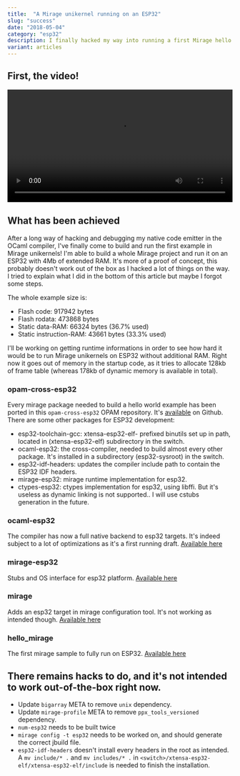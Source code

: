 ```yaml
---
title:  "A Mirage unikernel running on an ESP32"
slug: "success"
date: "2018-05-04"
category: "esp32"
description: I finally hacked my way into running a first Mirage hello world!
variant: articles
---
```


## First, the video!

<video controls loop="loop" width="100%">
  <source src={Video} type="video/webm" />
</video>

## What has been achieved

After a long way of hacking and debugging my native code emitter in the OCaml compiler, I've finally come to build and run the first example in Mirage unikernels!
I'm able to build a whole Mirage project and run it on an ESP32 with 4Mb of extended RAM. It's more of a proof of concept, this probably doesn't work out of the box as I hacked a lot of things on the way. I tried to explain what I did in the bottom of this article but maybe I forgot some steps. 

The whole example size is:
* Flash code: 917942 bytes
* Flash rodata: 473868 bytes
* Static data-RAM: 66324 bytes (36.7% used)
* Static instruction-RAM: 43661 bytes (33.3% used)

I'll be working on getting runtime informations in order to see how hard it would be to run Mirage unikernels on ESP32 without additional RAM. Right now it goes out of memory in the startup code, as it tries to allocate 128kb of frame table (whereas 178kb of dynamic memory is available in total). 

### opam-cross-esp32

Every mirage package needed to build a hello world example has been ported in this `opam-cross-esp32` OPAM repository. It's [available](https://github.com/TheLortex/opam-cross-esp32) on Github.
There are some other packages for ESP32 development:

* esp32-toolchain-gcc: xtensa-esp32-elf- prefixed binutils set up in path, located in (xtensa-esp32-elf) subdirectory in the switch. 
* ocaml-esp32: the cross-compiler, needed to build almost every other package. It's installed in a subdirectory (esp32-sysroot) in the switch.
* esp32-idf-headers: updates the compiler include path to contain the ESP32 IDF headers. 
* mirage-esp32: mirage runtime implementation for esp32. 
* ctypes-esp32: ctypes implementation for esp32, using libffi. But it's useless as dynamic linking is not supported.. I will use cstubs generation in the future.

### ocaml-esp32

The compiler has now a full native backend to esp32 targets. It's indeed subject to a lot of optimizations as it's a first running draft. 
[Available here](https://github.com/TheLortex/ocaml-esp32)

### mirage-esp32

Stubs and OS interface for esp32 platform.
[Available here](https://github.com/TheLortex/mirage-esp32)

### mirage

Adds an esp32 target in mirage configuration tool. It's not working as intended though.
[Available here](https://github.com/TheLortex/mirage)

### hello_mirage

The first mirage sample to fully run on ESP32.
[Available here](https://github.com/TheLortex/hello_mirage)

## There remains hacks to do, and it's not intended to work out-of-the-box right now.

* Update `bigarray` META to remove `unix` dependency.
* Update `mirage-profile` META to remove `ppx_tools_versioned` dependency.
* `num-esp32` needs to be built twice
* `mirage config -t esp32` needs to be worked on, and should generate the correct jbuild file.
* `esp32-idf-headers` doesn't install every headers in the root as intended. A `mv include/* .` and `mv includes/* .` in `<switch>/xtensa-esp32-elf/xtensa-esp32-elf/include` is needed to finish the installation.
